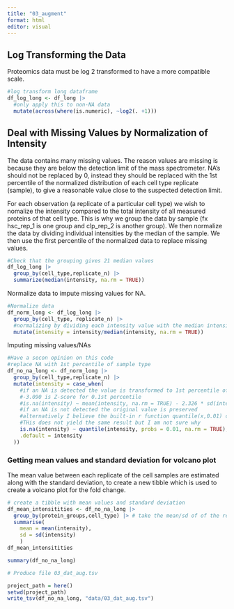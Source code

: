 ```yaml
---
title: "03_augment"
format: html
editor: visual
---
```


## Log Transforming the Data

Proteomics data must be log 2 transformed to have a more compatible scale.

```r
#log transform long dataframe
df_log_long <- df_long |> 
  #only apply this to non-NA data
  mutate(across(where(is.numeric), ~log2(. +1)))

```

## Deal with Missing Values by Normalization of Intensity

The data contains many missing values. The reason values are missing is because they are below the detection limit of the mass spectrometer. NA's should not be replaced by 0, instead they should be replaced with the 1st percentile of the normalized distribution of each cell type replicate (sample), to give a reasonable value close to the suspected detection limit.

For each observation (a replicate of a particular cell type) we wish to nomalize the intensity compared to the total intensity of all measured proteins of that cell type. This is why we group the data by sample (fx hsc_rep_1 is one group and clp_rep_2 is another group). We then normalize the data by dividing individual intensities by the median of the sample. We then use the first percentile of the normalized data to replace missing values.

```r
#Check that the grouping gives 21 median values
df_log_long |> 
  group_by(cell_type,replicate_n) |> 
  summarize(median(intensity, na.rm = TRUE))
```

Normalize data to impute missing values for NA.

```r
#Normalize data
df_norm_long <- df_log_long |> 
  group_by(cell_type, replicate_n) |> 
  #normalizing by dividing each intensity value with the median intensity of all proteins from that sample
  mutate(intensity = intensity/median(intensity, na.rm = TRUE))
```

Imputing missing values/NAs

```r
#Have a secon opinion on this code
#replace NA with 1st percentile of sample type
df_no_na_long <- df_norm_long |> 
  group_by(cell_type,replicate_n) |> 
  mutate(intensity = case_when(
    #if an NA is detected the value is transformed to 1st percentile of that samples group
    #-3.090 is Z-score for 0.1st percentile
    #is.na(intensity) ~ mean(intensity, na.rm = TRUE) - 2.326 * sd(intensity, na.rm = TRUE),
    #if an NA is not detected the original value is preserved
    #alternatively I believe the built-in r function quantile(x,0.01) can be used to find the 1st percentile
    #THis does not yield the same result but I am not sure why
    is.na(intensity) ~ quantile(intensity, probs = 0.01, na.rm = TRUE),
    .default = intensity
  ))


```

### Getting mean values and standard deviation for volcano plot

The mean value between each replicate of the cell samples are estimated along with the standard deviation, to create a new tibble which is used to create a volcano plot for the fold change.

```r

# create a tibble with mean values and standard deviation
df_mean_intensitities <- df_no_na_long |> 
  group_by(protein_groups,cell_type) |> # take the mean/sd of of the replicates for the protein groups and cell types.
  summarise(
    mean = mean(intensity),
    sd = sd(intensity)
    )
df_mean_intensitities

summary(df_no_na_long)

```

```r
# Produce file 03_dat_aug.tsv

project_path = here()
setwd(project_path)
write_tsv(df_no_na_long, "data/03_dat_aug.tsv")
```
